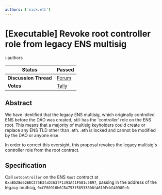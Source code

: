 ```yaml
---
authors: ['nick.eth']
---
```


# [Executable] Revoke root controller role from legacy ENS multisig

::authors

| **Status**            | Passed                                                                                                                        |
| --------------------- | ----------------------------------------------------------------------------------------------------------------------------- |
| **Discussion Thread** | [Forum](https://discuss.ens.domains/t/20644)                                                                                  |
| **Votes**             | [Tally](https://www.tally.xyz/gov/ens/proposal/83558494563463316177076768398348085020294312678713085260352382286714788322618) |

## Abstract

We have identified that the legacy ENS multisig, which originally controlled ENS before the DAO was created, still has the 'controller' role on the ENS root. This means that a majority of multisig keyholders could create or replace any ENS TLD other than .eth. .eth is locked and cannot be modified by the DAO or anyone else.

In order to correct this oversight, this proposal revokes the legacy multisig's controller role from the root contract.

## Specification

Call `setController` on the ENS `Root` contract at `0xaB528d626EC275E3faD363fF1393A41F581c5897`, passing in the address of the legacy multisig, `0xCF60916b6CB4753f58533808fA610FcbD4098Ec0`.
